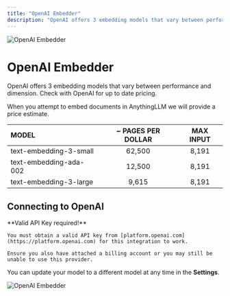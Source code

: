 ```yaml
---
title: "OpenAI Embedder"
description: "OpenAI offers 3 embedding models that vary between performance and dimension.."
---
```



<Image
  src="/images/anythingllm-setup/embedder-configuration/cloud/openai/header-image.png" 
  height={1080} 
  width={1920} 
  quality={100}
  alt="OpenAI Embedder"
/>


# OpenAI Embedder

OpenAI offers 3 embedding models that vary between performance and dimension. Check with OpenAI for up to date pricing. 

When you attempt to embed documents in AnythingLLM we will provide a price estimate.


| MODEL	                | ~ PAGES PER DOLLAR | MAX INPUT |
|:----------------------|:------------------:|:---------:|
|text-embedding-3-small |	62,500	         |  8,191    |
|text-embedding-ada-002 |	12,500	         |	8,191    | 
|text-embedding-3-large |	9,615	         |	8,191    |



## Connecting to OpenAI

<Callout type="info" emoji="️💡">
  **Valid API Key required!**

    You must obtain a valid API key from [platform.openai.com](https://platform.openai.com) for this integration to work. 
    
    Ensure you also have attached a billing account or you may still be unable to use this provider.
</Callout>

You can update your model to a different model at any time in the **Settings**.

<Image
  src="/images/anythingllm-setup/embedder-configuration/cloud/openai/openai-embedder.png" 
  height={1080} 
  width={1920} 
  quality={100}
  alt="OpenAI Embedder"
/>
